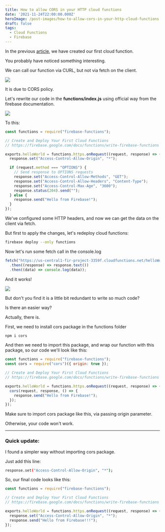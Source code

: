 ```yaml
---
title: How to allow CORS in your HTTP cloud functions
date: '2021-11-24T22:00:00.000Z'
heroImage: /post-images/how-to-allow-cors-in-your-http-cloud-functions.jpg
draft: false
tags:
  - Cloud Functions
  - Firebase
---
```


In the previous [article](/post/2021-11-24-getting-started-with-firebase-cloud-functions), we have created our first cloud function.

You probably have noticed something interesting.

We can call our function via CURL, but not via fetch on the client.

![](/post-images/image-5.jpg)

It is due to CORS policy.

Let's rewrite our code in the **functions/index.js** using official way from the firebase documentation.

![](/post-images/image-6.jpg)

To this:

```javascript
const functions = require("firebase-functions");

// Create and Deploy Your First Cloud Functions
// https://firebase.google.com/docs/functions/write-firebase-functions

exports.helloWorld = functions.https.onRequest((request, response) => {
  response.set("Access-Control-Allow-Origin", "*");

  if (request.method === "OPTIONS") {
    // Send response to OPTIONS requests
    response.set("Access-Control-Allow-Methods", "GET");
    response.set("Access-Control-Allow-Headers", "Content-Type");
    response.set("Access-Control-Max-Age", "3600");
    response.status(204).send("");
  } else {
    response.send("Hello from Firebase!");
  }
});
```

We've configured some HTTP headers, and now we can get the data on the client via fetch.

But first to apply the changes, let's redeploy cloud functions:

```bash
firebase deploy --only functions
```

Now let's run some fetch call in the console.log

```javascript
fetch("https://us-central1-fir-project-3359f.cloudfunctions.net/helloWorld")
  .then((response) => response.text())
  .then((data) => console.log(data));
```

And it works!

![](/post-images/image-7.jpg)

But don't you find it is a little bit redundant to write so much code?

Is there an easier way?

Actually, there is.

First, we need to install cors package in the functions folder

```bash
npm i cors
```

And then we need to import this package, and wrap our function with this package, so our code we'll look like this:

```javascript
const functions = require("firebase-functions");
const cors = require("cors")({ origin: true });

// Create and Deploy Your First Cloud Functions
// https://firebase.google.com/docs/functions/write-firebase-functions

exports.helloWorld = functions.https.onRequest((request, response) => {
  cors(request, response, () => {
    response.send("Hello from Firebase!");
  });
});
```

Make sure to import cors package like this, via passing origin parameter.

Otherwise, your code won't work.

***

### Quick update:

I found a simpler way without importing cors package.

Just add this line:

```bash
response.set("Access-Control-Allow-Origin", "*");
```

So, our final code looks like this:

```javascript
const functions = require("firebase-functions");

// Create and Deploy Your First Cloud Functions
// https://firebase.google.com/docs/functions/write-firebase-functions

exports.helloWorld = functions.https.onRequest((request, response) => {
  response.set("Access-Control-Allow-Origin", "*");
  response.send("Hello from Firebase!!!");
});
```
